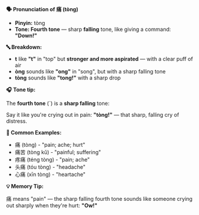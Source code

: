**🗣️ Pronunciation of 痛 (tòng)**

- **Pinyin:** tòng
- **Tone: Fourth tone** — sharp **falling** tone, like giving a command: **"Down!"**

**🔤 Breakdown:**

- **t** like **"t"** in "top" but **stronger and more aspirated** — with a clear puff of air
- **òng** sounds like **"ong"** in "song", but with a sharp falling tone
- **tòng** sounds like **"tong!"** with a sharp drop

**🎧 Tone tip:**

The **fourth tone** (ˋ) is a **sharp falling** tone:

Say it like you're crying out in pain: **"tòng!"** — that sharp, falling cry of distress.

**📝 Common Examples:**

- 痛 (tòng) - "pain; ache; hurt"
- 痛苦 (tòng kǔ) - "painful; suffering"
- 疼痛 (téng tòng) - "pain; ache"
- 头痛 (tóu tòng) - "headache"
- 心痛 (xīn tòng) - "heartache"

**💡 Memory Tip:**

痛 means "pain" — the sharp falling fourth tone sounds like someone crying out sharply when they're
hurt: **"Ow!"**
